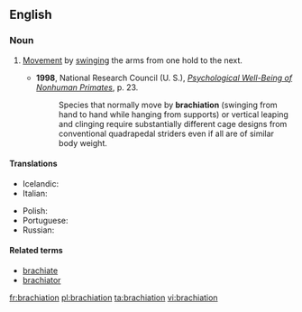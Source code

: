 ==English==
{{wikipedia}}

===Noun===
{{en-noun|-}}

# {{context|zoology|lang=en}} [[movement|Movement]] by [[swinging]] the arms from one hold to the next.
#* '''1998''', National Research Council (U. S.), ''[http://books.google.com/books?id=E1pCTOrhh6kC&pg=PA23&dq=brachiation&sig=gUWdfwQpymXnKMTSTEtUpKzCPrMThe Psychological Well-Being of Nonhuman Primates]'', p. 23.
#*: Species that normally move by '''brachiation''' (swinging from hand to hand while hanging from supports) or vertical leaping and clinging require substantially different cage designs from conventional quadrapedal striders even if all are of similar body weight.

====Translations====
{{trans-top|movement by swinging arms between holds}}
* Icelandic: {{t|is|armsveiflun|f}}
* Italian: {{t+|it|brachiazione|f}}
{{trans-mid}}
* Polish: {{t|pl|brachiacja|f}}
* Portuguese: {{t|pt|braquiação|f}}
* Russian: {{t|ru|брахиация|f|tr=braxiátsija}}
{{trans-bottom}}

====Related terms====
* [[brachiate]]
* [[brachiator]]

[[fr:brachiation]]
[[pl:brachiation]]
[[ta:brachiation]]
[[vi:brachiation]]
